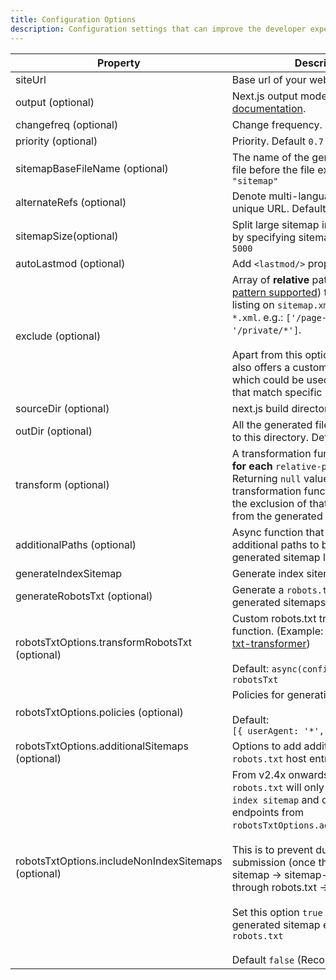 ```yaml
---
title: Configuration Options
description: Configuration settings that can improve the developer experience when working with next-sitemap.
---
```


| Property                                            | Description                                                                                                                                                                                                                                                                                                                                                                                                                           | Type                                                                                                                     |
| --------------------------------------------------- | ------------------------------------------------------------------------------------------------------------------------------------------------------------------------------------------------------------------------------------------------------------------------------------------------------------------------------------------------------------------------------------------------------------------------------------- | ------------------------------------------------------------------------------------------------------------------------ |
| siteUrl                                             | Base url of your website                                                                                                                                                                                                                                                                                                                                                                                                              | string                                                                                                                   |
| output (optional)                                   | Next.js output modes. [Check documentation](https://nextjs.org/docs/pages/api-reference/next-config-js/output).                                                                                                                                                                                                                                                                                                                       | `standalone`, `export`                                                                                                   |
| changefreq (optional)                               | Change frequency. Default `daily`                                                                                                                                                                                                                                                                                                                                                                                                     | string                                                                                                                   |
| priority (optional)                                 | Priority. Default `0.7`                                                                                                                                                                                                                                                                                                                                                                                                               | number                                                                                                                   |
| sitemapBaseFileName (optional)                      | The name of the generated sitemap file before the file extension. Default `"sitemap"`                                                                                                                                                                                                                                                                                                                                                 | string                                                                                                                   |
| alternateRefs (optional)                            | Denote multi-language support by unique URL. Default `[]`                                                                                                                                                                                                                                                                                                                                                                             | AlternateRef[]                                                                                                           |
| sitemapSize(optional)                               | Split large sitemap into multiple files by specifying sitemap size. Default `5000`                                                                                                                                                                                                                                                                                                                                                    | number                                                                                                                   |
| autoLastmod (optional)                              | Add `<lastmod/>` property. Default `true`                                                                                                                                                                                                                                                                                                                                                                                             | true                                                                                                                     |
| exclude (optional)                                  | Array of **relative** paths ([wildcard pattern supported](https://www.npmjs.com/package/matcher#usage)) to exclude from listing on `sitemap.xml` or `sitemap-*.xml`. e.g.: `['/page-0', '/page-*', '/private/*']`. <br></br>Apart from this option `next-sitemap` also offers a custom `transform` option which could be used to exclude urls that match specific patterns                                                            | string[]                                                                                                                 |
| sourceDir (optional)                                | next.js build directory. Default `.next`                                                                                                                                                                                                                                                                                                                                                                                              | string                                                                                                                   |
| outDir (optional)                                   | All the generated files will be exported to this directory. Default `public`                                                                                                                                                                                                                                                                                                                                                          | string                                                                                                                   |
| transform (optional)                                | A transformation function, which runs **for each** `relative-path` in the sitemap. Returning `null` value from the transformation function will result in the exclusion of that specific `path` from the generated sitemap list.                                                                                                                                                                                                      | async function                                                                                                           |
| additionalPaths (optional)                          | Async function that returns a list of additional paths to be added to the generated sitemap list.                                                                                                                                                                                                                                                                                                                                     | async function                                                                                                           |
| generateIndexSitemap                                | Generate index sitemaps. Default `true`                                                                                                                                                                                                                                                                                                                                                                                               | boolean                                                                                                                  |
| generateRobotsTxt (optional)                        | Generate a `robots.txt` file and list the generated sitemaps. Default `false`                                                                                                                                                                                                                                                                                                                                                         | boolean                                                                                                                  |
| robotsTxtOptions.transformRobotsTxt (optional)      | Custom robots.txt transformer function. (Example: [custom-robots-txt-transformer](https://github.com/iamvishnusankar/next-sitemap/tree/master/examples/custom-robots-txt-transformer)) <br/><br/> Default: `async(config, robotsTxt)=> robotsTxt`                                                                                                                                                                                     | async function                                                                                                           |
| robotsTxtOptions.policies (optional)                | Policies for generating `robots.txt`.<br/><br/> Default: <br/>`[{ userAgent: '*', allow: '/' }]`                                                                                                                                                                                                                                                                                                                                      | [IRobotPolicy[]](https://github.com/iamvishnusankar/next-sitemap/blob/master/packages/next-sitemap/src/interface.ts#L14) |
| robotsTxtOptions.additionalSitemaps (optional)      | Options to add additional sitemaps to `robots.txt` host entry                                                                                                                                                                                                                                                                                                                                                                         | string[]                                                                                                                 |
| robotsTxtOptions.includeNonIndexSitemaps (optional) | From v2.4x onwards, generated `robots.txt` will only contain url of `index sitemap` and custom provided endpoints from `robotsTxtOptions.additionalSitemaps`. <br/> <br/> This is to prevent duplicate url submission (once through index-sitemap -> sitemap-url and once through robots.txt -> HOST) <br/><br/>Set this option `true` to add all generated sitemap endpoints to `robots.txt`<br/><br/> Default `false` (Recommended) | boolean                                                                                                                  |

